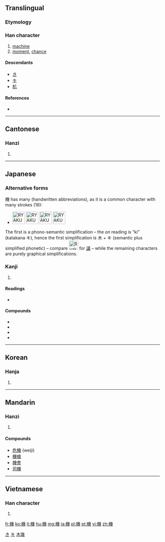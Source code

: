 {{also|机}}
==Translingual==
{{ja-forms|[[机]]機|[[机]]|[[机]]機}}
===Etymology===
{{Han compound|木|幾|c1=s|c2=p|ls=psc}}

===Han character===
{{Han char|rn=75|rad=木|as=12|sn=16|four=4295<sub>3</sub>|canj=木女戈戈 (DVII)|ids=⿰[[木]][[幾]]}}

# [[machine]]
# [[moment]], [[chance]]

====Descendants====
* [[き]]
* [[キ]]
* [[机]] {{qualifier|simplified to existing character}}

====References====
* {{Han ref|kx=0554.080|dkj=15561|dj=0942.200|hdz=21298.040|uh=6A5F|ud=27231|bh=BEF7|bd=48887}}

[[Category:Han characters from which hiragana were derived|き]]
[[Category:Han characters from which katakana were derived|キ]]

----

==Cantonese==

===Hanzi===
{{yue-hanzi|jyut=gei1|y=gei1|sim=机}}

# {{defn|lang=yue|sort=木12}}

----

==Japanese==
===Alternative forms===
機 has many {{w|ryakuji}} (handwritten abbreviations), as it is a common character with many strokes (16):
* [[Image:RYAKUJI_ki_01.png|40px]] [[Image:RYAKUJI_ki_02.png|40px]] [[Image:RYAKUJI_ki_03.png|40px]] [[Image:RYAKUJI_ki_04.png|40px]]
The first is a phono-semantic simplification – the ''on'' reading is “ki” (katakana キ), hence the first simplification is 木 + キ (semantic plus simplified phonetic) – compare [[File:Ryakuji GI.png|30px]] for [[議]] – while the remaining characters are purely graphical simplifications.

===Kanji===
{{ja-kanji|grade=4|rs=木12}}

# {{defn|lang=ja|sort=木12}}

====Readings====
* {{ja-readings|on=[[き]] (ki)|kun=[[はた]] (hata), [[からくり]] (karakuri), [[おり]] (ori)}}

====Compounds====
* {{term|危機||[[crisis]]|tr=[[きき]], [[kiki]]|lang=ja}}
* {{term|飛行機||[[airplane]], [[aircraft]]|tr=[[ひこうき]], [[hikōki]]|lang=ja}}
* {{term|計算機||[[calculator]]|tr=[[けいさんき]], [[keisanki]]|lang=ja}}
* {{term|掃除機||[[vacuum cleaner]]|tr=[[そうじき]], [[sōjiki]]|lang=ja}}

----

==Korean==

===Hanja===
{{ko-hanja|hangeul=[[기]]|eumhun=|rv=gi|mr=ki|y=ki}}

# {{defn|lang=ko|sort=木12}}

[[Category:CJKV simplified characters which already existed as traditional characters|木幾]]

----

==Mandarin==

===Hanzi===
{{cmn-hanzi|sim=机|pin=[[jī]] ([[ji1]])|wg=chi<sup>1</sup>}}

# {{defn|lang=cmn|sort=木12}}

====Compounds====
* [[危機]] (weiji)
* [[機槍]]
* [[機會]]
* [[司機]]

----

==Vietnamese==

===Han character===
{{vi-hantu|[[cơ]], [[ki]]|rs=木12}}

# {{defn|lang=vi|sort=木12}}

[[fr:機]]
[[ko:機]]
[[it:機]]
[[hu:機]]
[[mg:機]]
[[ja:機]]
[[pl:機]]
[[pt:機]]
[[vi:機]]
[[zh:機]]